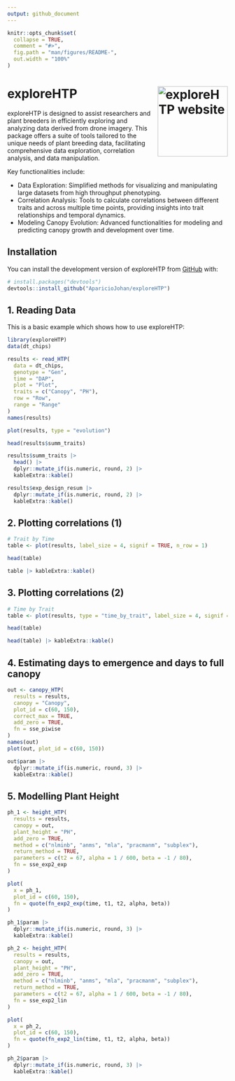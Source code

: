 ```yaml
---
output: github_document
---
```


<!-- README.md is generated from README.Rmd. Please edit that file -->

```r
knitr::opts_chunk$set(
  collapse = TRUE,
  comment = "#>",
  fig.path = "man/figures/README-",
  out.width = "100%"
)
```

# exploreHTP <a href="https://apariciojohan.github.io/exploreHTP/"><img src="man/figures/logo.png" align="right" height="160" alt="exploreHTP website" /></a>


<!-- badges: start -->
<!-- badges: end -->

exploreHTP is designed to assist researchers and plant breeders in efficiently exploring and analyzing data derived from drone imagery. This package offers a suite of tools tailored to the unique needs of plant breeding data, facilitating comprehensive data exploration, correlation analysis, and data manipulation. 

Key functionalities include:

 * Data Exploration: Simplified methods for visualizing and manipulating large datasets from high throughput phenotyping.
* Correlation Analysis: Tools to calculate correlations between different traits and across multiple time points, providing insights into trait relationships and temporal dynamics.
* Modeling Canopy Evolution: Advanced functionalities for modeling and predicting canopy growth and development over time.

## Installation

You can install the development version of exploreHTP from [GitHub](https://github.com/) with:

``` r
# install.packages("devtools")
devtools::install_github("AparicioJohan/exploreHTP")
```

## 1. Reading Data

This is a basic example which shows how to use exploreHTP:

```r
library(exploreHTP)
data(dt_chips)

results <- read_HTP(
  data = dt_chips,
  genotype = "Gen",
  time = "DAP",
  plot = "Plot",
  traits = c("Canopy", "PH"),
  row = "Row",
  range = "Range"
)
names(results)
```
```r
plot(results, type = "evolution")
```

```r
head(results$summ_traits)
```

```r
results$summ_traits |>
  head() |>
  dplyr::mutate_if(is.numeric, round, 2) |>
  kableExtra::kable()
```



```r
results$exp_design_resum |>
  dplyr::mutate_if(is.numeric, round, 2) |>
  kableExtra::kable()
```


## 2. Plotting correlations (1)

```r
# Trait by Time
table <- plot(results, label_size = 4, signif = TRUE, n_row = 1)
```

```r
head(table)
```


```r
table |> kableExtra::kable()
```


## 3. Plotting correlations (2)

```r
# Time by Trait
table <- plot(results, type = "time_by_trait", label_size = 4, signif = TRUE)
```

```r
head(table)
```


```r
head(table) |> kableExtra::kable()
```


## 4. Estimating days to emergence and days to full canopy

```r
out <- canopy_HTP(
  results = results,
  canopy = "Canopy",
  plot_id = c(60, 150),
  correct_max = TRUE,
  add_zero = TRUE,
  fn = sse_piwise
)
names(out)
plot(out, plot_id = c(60, 150))
```

```r
out$param |>
  dplyr::mutate_if(is.numeric, round, 3) |>
  kableExtra::kable()
```

## 5. Modelling Plant Height

```r
ph_1 <- height_HTP(
  results = results,
  canopy = out,
  plant_height = "PH",
  add_zero = TRUE,
  method = c("nlminb", "anms", "mla", "pracmanm", "subplex"),
  return_method = TRUE,
  parameters = c(t2 = 67, alpha = 1 / 600, beta = -1 / 80),
  fn = sse_exp2_exp
)
```

```r
plot(
  x = ph_1,
  plot_id = c(60, 150),
  fn = quote(fn_exp2_exp(time, t1, t2, alpha, beta))
)
```

```r
ph_1$param |>
  dplyr::mutate_if(is.numeric, round, 3) |>
  kableExtra::kable()
```


```r
ph_2 <- height_HTP(
  results = results,
  canopy = out,
  plant_height = "PH",
  add_zero = TRUE,
  method = c("nlminb", "anms", "mla", "pracmanm", "subplex"),
  return_method = TRUE,
  parameters = c(t2 = 67, alpha = 1 / 600, beta = -1 / 80),
  fn = sse_exp2_lin
)
```

```r
plot(
  x = ph_2,
  plot_id = c(60, 150),
  fn = quote(fn_exp2_lin(time, t1, t2, alpha, beta))
)
```

```r
ph_2$param |>
  dplyr::mutate_if(is.numeric, round, 3) |>
  kableExtra::kable()
```

